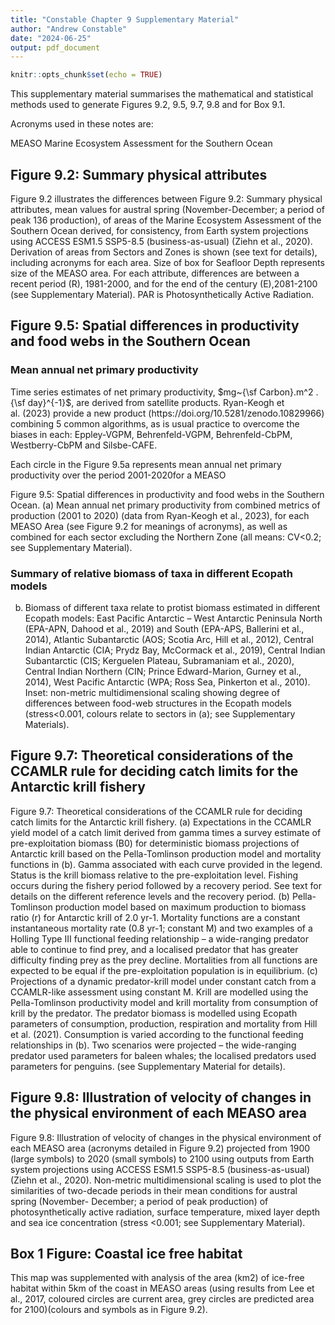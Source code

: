 ```yaml
---
title: "Constable Chapter 9 Supplementary Material"
author: "Andrew Constable"
date: "2024-06-25"
output: pdf_document
---
```


```r
knitr::opts_chunk$set(echo = TRUE)

```

This supplementary material summarises the mathematical and statistical methods used to generate Figures 9.2, 9.5, 9.7, 9.8 and for Box 9.1. 

Acronyms used in these notes are:  
  
MEASO   Marine Ecosystem Assessment for the Southern Ocean


## Figure 9.2: Summary physical attributes

Figure 9.2 illustrates the differences between 
Figure 9.2: Summary physical attributes, mean values for austral spring (November-December; a period of peak 136 production), of areas of the Marine Ecosystem Assessment of the Southern Ocean derived, for consistency, from Earth system projections using ACCESS ESM1.5 SSP5-8.5 (business-as-usual) (Ziehn et al., 2020). Derivation of areas from Sectors and Zones is shown (see text for details), including acronyms for each area. Size of box for Seafloor Depth represents size of the MEASO area. For each attribute, differences are between a recent period (R), 1981-2000, and for the end of the century (E),2081-2100 (see Supplementary Material). PAR is Photosynthetically Active Radiation.


## Figure 9.5: Spatial differences in productivity and food webs in the Southern Ocean  

### Mean annual net primary productivity

Time series estimates of net primary productivity, $mg~{\sf Carbon}.m^2 .{\sf day}^{-1}$, are derived from satellite products.  Ryan-Keogh et al. (2023) provide a new product (https://doi.org/10.5281/zenodo.10829966) combining 5 common algorithms, as is usual practice to overcome the biases in each: Eppley-VGPM, Behrenfeld-VGPM, Behrenfeld-CbPM, Westberry-CbPM and Silsbe-CAFE.

Each circle in the Figure 9.5a represents mean annual net primary productivity over the period 2001-2020for a MEASO 

Figure 9.5: Spatial differences in productivity and food webs in the Southern Ocean.  (a) Mean annual net primary productivity from combined metrics of production (2001 to 2020) (data from Ryan-Keogh et al., 2023), for each MEASO Area (see Figure 9.2 for meanings of acronyms), as well as combined for each sector excluding the Northern Zone (all means: CV<0.2; see Supplementary Material).  

### Summary of relative biomass of taxa in different Ecopath models

(b) Biomass of different taxa relate to protist biomass estimated in different Ecopath models: East Pacific Antarctic – West Antarctic Peninsula North (EPA-APN, Dahood et al., 2019) and South (EPA-APS, Ballerini et al., 2014), Atlantic Subantarctic (AOS; Scotia Arc, Hill et al., 2012), Central Indian Antarctic (CIA; Prydz Bay, McCormack et al., 2019), Central Indian Subantarctic (CIS; Kerguelen Plateau, Subramaniam et al., 2020), Central Indian Northern (CIN; Prince Edward-Marion, Gurney et al., 2014), West Pacific Antarctic (WPA; Ross Sea, Pinkerton et al., 2010). Inset: non-metric multidimensional scaling showing degree of differences between food-web structures in the Ecopath models (stress<0.001, colours relate to sectors in (a); see Supplementary Materials).




## Figure 9.7: Theoretical considerations of the CCAMLR rule for deciding catch limits for the Antarctic krill fishery

Figure 9.7: Theoretical considerations of the CCAMLR rule for deciding catch limits for the Antarctic krill fishery. (a) Expectations in the CCAMLR yield model of a catch limit derived from gamma times a survey estimate of pre-exploitation biomass (B0) for deterministic biomass projections of Antarctic krill based on the Pella-Tomlinson production model and mortality functions in (b). Gamma associated with each curve provided in the legend. Status is the krill biomass relative to the pre-exploitation level.  Fishing occurs during the fishery period followed by a recovery period. See text for details on the different reference levels and the recovery period. (b) Pella-Tomlinson production model based on maximum production to biomass ratio (r) for Antarctic krill of 2.0 yr-1.  Mortality functions are a constant instantaneous mortality rate (0.8 yr-1; constant M) and two examples of a Holling Type III functional feeding relationship – a wide-ranging predator able to continue to find prey, and a localised predator that has greater difficulty finding prey as the prey decline.  Mortalities from all functions are expected to be equal if the pre-exploitation population is in equilibrium. (c) Projections of a dynamic predator-krill model under constant catch from a CCAMLR-like assessment using constant M.  Krill are modelled using the Pella-Tomlinson productivity model and krill mortality from consumption of krill by the predator.  The predator biomass is modelled using Ecopath parameters of consumption, production, respiration and mortality from Hill et al. (2021).  Consumption is varied according to the functional feeding relationships in (b).  Two scenarios were projected – the wide-ranging predator used parameters for baleen whales; the localised predators used parameters for penguins. (see Supplementary Material for details).

## Figure 9.8: Illustration of velocity of changes in the physical environment of each MEASO area

Figure 9.8: Illustration of velocity of changes in the physical environment of each MEASO area (acronyms detailed in Figure 9.2) projected from 1900 (large symbols) to 2020 (small symbols) to 2100 using outputs from Earth system projections using ACCESS ESM1.5 SSP5-8.5 (business-as-usual) (Ziehn et al., 2020).  Non-metric multidimensional scaling is used to plot the similarities of two-decade periods in their mean conditions for austral spring (November- December; a period of peak production) of photosynthetically active radiation, surface temperature, mixed layer depth and sea ice concentration (stress <0.001; see Supplementary Material).


## Box 1 Figure: Coastal ice free habitat

This map was supplemented with analysis of the area (km2) of ice-free habitat within 5km of the coast in MEASO areas (using results from Lee et al., 2017, coloured circles are current area, grey circles are predicted area for 2100)(colours and symbols as in Figure 9.2). 


